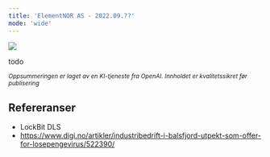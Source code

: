 ```yaml
---
title: 'ElementNOR AS - 2022.09.??'
mode: 'wide'
---
```


<Frame>
<img src="/images/elementnor.png" />
</Frame>

todo

<sup><i>Oppsummeringen er laget av en KI-tjeneste fra OpenAI. Innholdet er kvalitetssikret før publisering</i></sup>

## Refereranser
- LockBit DLS
- https://www.digi.no/artikler/industribedrift-i-balsfjord-utpekt-som-offer-for-losepengevirus/522390/
